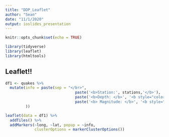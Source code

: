 ```yaml
---
title: "DDP_Leaflet"
author: "Sean"
date: "11/1/2020"
output: ioslides_presentation
---
```


```r
knitr::opts_chunk$set(echo = TRUE)
```

```r
library(tidyverse)
library(leaflet)
library(htmltools)
```

## Leaflet!!

```r
df1 <- quakes %>%
  mutate(info = paste(sep = "</br>",
                               paste('<b>Station:', stations,'</b>'),
                               paste('<b>Depth: </b>', '<b style="color:red">', depth,'</b>'),
                               paste('<b> Magnitude: </b>', '<b style="color:red">',  mag, '</b>')
         ))

leaflet(data = df1) %>%
  addTiles() %>%
  addMarkers(~long, ~lat, popup = ~info,
             clusterOptions = markerClusterOptions())
  
```
